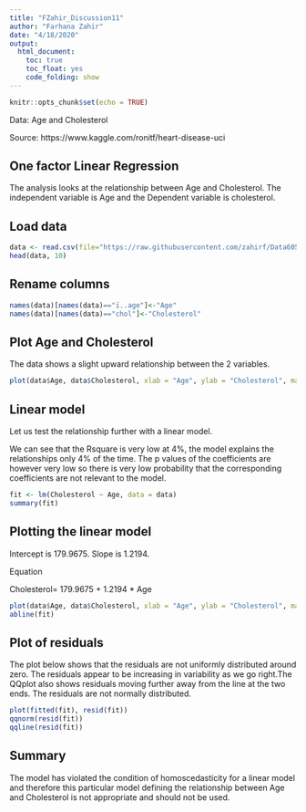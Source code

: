 ---
title: "FZahir_Discussion11"
author: "Farhana Zahir"
date: "4/18/2020"
output:
  html_document:
    toc: true
    toc_float: yes
    code_folding: show
---

```{r setup, include=FALSE}
knitr::opts_chunk$set(echo = TRUE)
```

Data: Age and Cholesterol

Source: https://www.kaggle.com/ronitf/heart-disease-uci

## One factor Linear Regression

The analysis looks at the relationship between Age and Cholesterol. The independent variable is Age and the Dependent variable is cholesterol.

## Load data

```{r}
data <- read.csv(file="https://raw.githubusercontent.com/zahirf/Data605/master/heart.csv", header=TRUE, sep=",")
head(data, 10)
```

## Rename columns

```{r}
names(data)[names(data)=="ï..age"]<-"Age"
names(data)[names(data)=="chol"]<-"Cholesterol"
```

## Plot Age and Cholesterol

The data shows a slight upward relationship between the 2 variables.

```{r}
plot(data$Age, data$Cholesterol, xlab = "Age", ylab = "Cholesterol", main="Age vs Cholesterol")
```

## Linear model

Let us test the relationship further with a linear model.

We can see that the Rsquare is very low at 4%, the model explains the relationships only 4% of the time.
The p values of the coefficients are however very low so there is very low probability that the corresponding coefficients are not relevant to the model.

```{r}
fit <- lm(Cholesterol ~ Age, data = data)
summary(fit)
```

## Plotting the linear model

Intercept is 179.9675. Slope is 1.2194.

Equation

Cholesterol= 179.9675  + 1.2194 * Age

```{r}
plot(data$Age, data$Cholesterol, xlab = "Age", ylab = "Cholesterol", main="Age vs Cholesterol")
abline(fit)
```

## Plot of residuals

The plot below shows that the residuals are not uniformly distributed around zero. The residuals appear to be increasing in variability as we go right.The QQplot also shows residuals moving further away from the line at the two ends. The residuals are not normally distributed.

```{r}
plot(fitted(fit), resid(fit))
qqnorm(resid(fit))
qqline(resid(fit))
```

## Summary 

The model has violated the condition of homoscedasticity for a linear model and therefore this particular model defining the relationship between Age and Cholesterol is not appropriate and should not be used.